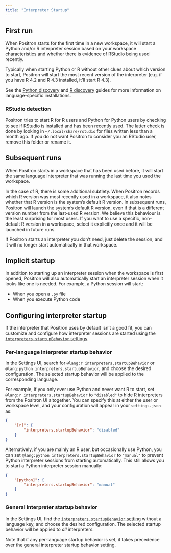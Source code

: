 ```yaml
---
title: "Interpreter Startup"
---
```


## First run

When Positron starts for the first time in a new workspace, it will start a Python and/or R interpreter session based on your workspace characteristics and whether there is evidence of RStudio being used recently.

Typically when starting Python or R without other clues about which version to start, Positron will start the most recent version of the interpreter (e.g. if you have R 4.2 and R 4.3 installed, it'll start R 4.3).

See the [Python discovery](python-installations.qmd) and [R discovery](r-installations.qmd) guides for more information on language-specific installations.

### RStudio detection

Positron tries to start R for R users and Python for Python users by checking to see if RStudio is installed and has been recently used. The latter check is done by looking in `~/.local/share/rstudio` for files written less than a month ago. If you do not want Positron to consider you an RStudio user, remove this folder or rename it.

## Subsequent runs

When Positron starts in a workspace that has been used before, it will start the same language interpreter that was running the last time you used the workspace.

In the case of R, there is some additional subtlety.
When Positron records which R version was most recently used in a workspace, it also notes whether that R version is the system's default R version.
In subsequent runs, Positron will launch the system's default R version, even if that is a different version number from the last-used R version.
We believe this behaviour is the least surprising for most users.
If you want to use a specific, non-default R version in a workspace, select it explicitly once and it will be launched in future runs.

If Positron starts an interpreter you don't need, just delete the session, and it will no longer start automatically in that workspace.

## Implicit startup

In addition to starting up an interpreter session when the workspace is first opened, Positron will also automatically start an interpreter session when it looks like one is needed. For example, a Python session will start:

- When you open a `.py` file
- When you execute Python code

## Configuring interpreter startup

If the interpreter that Positron uses by default isn't a good fit, you can customize and configure how interpreter sessions are started using the [`interpreters.startupBehavior` settings](positron://settings/interpreters.startupBehavior).

### Per-language interpreter startup behavior

In the Settings UI, search for `@lang:r interpreters.startupBehavior` or `@lang:python interpreters.startupBehavior`, and choose the desired configuration. The selected startup behavior will be applied to the corresponding language.

For example, if you only ever use Python and never want R to start, set `@lang:r interpreters.startupBehavior` to `"disabled"` to hide R interpreters from the Positron UI altogether. You can specify this at either the user or workspace level, and your configuration will appear in your `settings.json` as:

```json
{
    "[r]": {
        "interpreters.startupBehavior": "disabled"
    }
}
```
Alternatively, if you are mainly an R user, but occasionally use Python, you can set `@lang:python interpreters.startupBehavior` to `"manual"` to prevent Python interpreter sessions from starting automatically. This still allows you to start a Python interpreter session manually:

```json
{
    "[python]": {
        "interpreters.startupBehavior": "manual"
    }
}
```

### General interpreter startup behavior

In the Settings UI, find the [`interpreters.startupBehavior` setting](positron://settings/interpreters.startupBehavior) without a language key, and choose the desired configuration. The selected startup behavior will be applied to _all_ interpreters.

Note that if any per-language startup behavior is set, it takes precedence over the general interpreter startup behavior setting.
